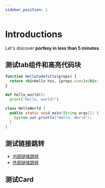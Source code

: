 ```yaml
---
sidebar_position: 1
---
```


# Introductions

Let's discover **portkey in less than 5 minutes**.

## 测试tab组件和高亮代码块

<Tabs>
<TabItem value="js" label="JSX">

```jsx showLineNumbers
function HelloCodeTitle(props) {
  return <h1>Hello hzz, {props.name}</h1>;
}
```

</TabItem>
<TabItem value="py" label="Python">

```py showLineNumbers
def hello_world():
  print("Hello, world!")
```

</TabItem> 
<TabItem value="java" label="Java">

```java showLineNumbers
class HelloWorld {
  public static void main(String args[]) {
    System.out.println("Hello, World");
  }
}
```

</TabItem>
</Tabs>


## 测试链接跳转
- [内部链接跳转](/docs/SDKs/coreSDK/)
- [外部链接跳转](https://docusaurus.io/docs)

## 测试Card




